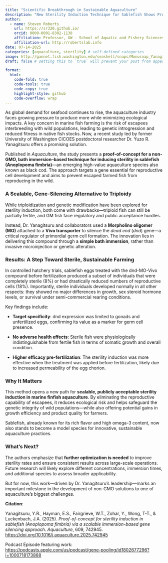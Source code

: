 ```yaml
---
title: "Scientific Breakthrough in Sustainable Aquaculture"
description: "New Sterility Induction Technique for Sablefish Shows Promise"
author:
  - name: Steven Roberts
    url: https://sr320.github.io/
    orcid: 0000-0001-8302-1138
    affiliation: Professor, UW - School of Aquatic and Fishery Sciences
    affiliation-url: http://robertslab.info
date: 07-14-2025
categories: [aquaculture, sterility] # self-defined categories
image: http://gannet.fish.washington.edu/seashell/snaps/Monosnap_Yanagitsuru_et_al_SterilityInduction_dnd_BathImmersion_SablefishProofOfConcept_2025.pdf_2025-07-20_13-09-45.png # finding a good image
draft: false # setting this to `true` will prevent your post from appearing on your listing page until you're ready!

format:
  html:
    code-fold: true
    code-tools: true
    code-copy: true
    highlight-style: github
    code-overflow: wrap
---
```


As global demand for seafood continues to rise, the aquaculture industry faces growing pressure to produce more while minimizing ecological impacts. A key concern in marine fish farming is the risk of escapees interbreeding with wild populations, leading to genetic introgression and reduced fitness in native fish stocks. Now, a recent study led by former University of Washington CICOES postdoctoral researcher Dr. Yuzo R. Yanagitsuru offers a promising solution.

Published in *Aquaculture*, the study presents a **proof-of-concept for a non-GMO, bath immersion–based technique for inducing sterility in sablefish (Anoplopoma fimbria)**—an emerging high-value aquaculture species also known as black cod. The approach targets a gene essential for reproductive cell development and aims to prevent escaped farmed fish from reproducing in the wild.

### **A Scalable, Gene-Silencing Alternative to Triploidy**

While triploidization and genetic modification have been explored for sterility induction, both come with drawbacks—triploid fish can still be partially fertile, and GM fish face regulatory and public acceptance hurdles.

Instead, Dr. Yanagitsuru and collaborators used a **Morpholino oligomer (MO)** attached to a **Vivo transporter** to silence the *dead end* (*dnd*) gene—a critical regulator of primordial germ cell formation. The innovation lies in delivering this compound through a **simple bath immersion**, rather than invasive microinjection or genetic alteration.

### **Results: A Step Toward Sterile, Sustainable Farming**

In controlled hatchery trials, sablefish eggs treated with the dnd-MO-Vivo compound before fertilization produced a subset of individuals that were completely sterile (8%) or had drastically reduced numbers of reproductive cells (18%). Importantly, sterile individuals developed normally in all other respects: they showed no major differences in growth, sex steroid hormone levels, or survival under semi-commercial rearing conditions.

Key findings include:

-   **Target specificity**: dnd expression was limited to gonads and unfertilized eggs, confirming its value as a marker for germ cell presence.

-   **No adverse health effects**: Sterile fish were physiologically indistinguishable from fertile fish in terms of somatic growth and overall condition.

-   **Higher efficacy pre-fertilization**: The sterility induction was more effective when the treatment was applied before fertilization, likely due to increased permeability of the egg chorion.

### **Why It Matters**

This method opens a new path for **scalable, publicly acceptable sterility induction in marine finfish aquaculture**. By eliminating the reproductive capability of escapees, it reduces ecological risk and helps safeguard the genetic integrity of wild populations—while also offering potential gains in growth efficiency and product quality for farmers.

Sablefish, already known for its rich flavor and high omega-3 content, now also stands to become a model species for innovative, sustainable aquaculture practices.

### **What’s Next?**

The authors emphasize that **further optimization is needed** to improve sterility rates and ensure consistent results across large-scale operations. Future research will likely explore different concentrations, immersion times, and additional species to assess broader applicability.

But for now, this work—driven by Dr. Yanagitsuru’s leadership—marks an important milestone in the development of non-GMO solutions to one of aquaculture’s biggest challenges.

**Citation**:

Yanagitsuru, Y.R., Hayman, E.S., Fairgrieve, W.T., Zohar, Y., Wong, T-T., & Luckenbach, J.A. (2025). *Proof-of-concept for sterility induction in sablefish (Anoplopoma fimbria) via a scalable immersion-based gene silencing approach*. *Aquaculture*, 609, 742945. <https://doi.org/10.1016/j.aquaculture.2025.742945>

Podcast Episode featuring work: <https://podcasts.apple.com/us/podcast/gene-pooling/id1802677296?i=1000718173868>
